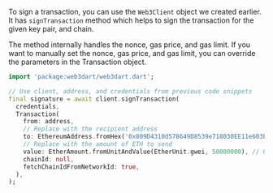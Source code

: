 To sign a transaction, you can use the `Web3Client` object we created earlier. It has
`signTransaction` method which helps to sign the transaction for the given key pair, and chain.

The method internally handles the nonce, gas price, and gas limit. If you want to manually set the
nonce, gas price, and gas limit, you can override the parameters in the Transaction object.

```dart
import 'package:web3dart/web3dart.dart';

// Use client, address, and credentials from previous code snippets
final signature = await client.signTransaction(
  credentials,
  Transaction(
    from: address,
    // Replace with the recipient address
    to: EthereumAddress.fromHex('0x809D4310d578649D8539e718030EE11e603Ee8f3'),
    // Replace with the amount of ETH to send
    value: EtherAmount.fromUnitAndValue(EtherUnit.gwei, 50000000), // 0.05 ETH
    chainId: null,
    fetchChainIdFromNetworkId: true,
  ),
);
```
